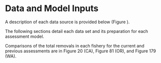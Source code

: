 # Data and Model Inputs
A description of each data source is provided below (Figure \ref{fig:data-plot}).

The following sections detail each data set and its preparation for each assessment model.

Comparisons of the total removals in each fishery for the current and previous assessments are in Figure 20 (CA), Figure 81 (OR), and Figure 179 (WA).
